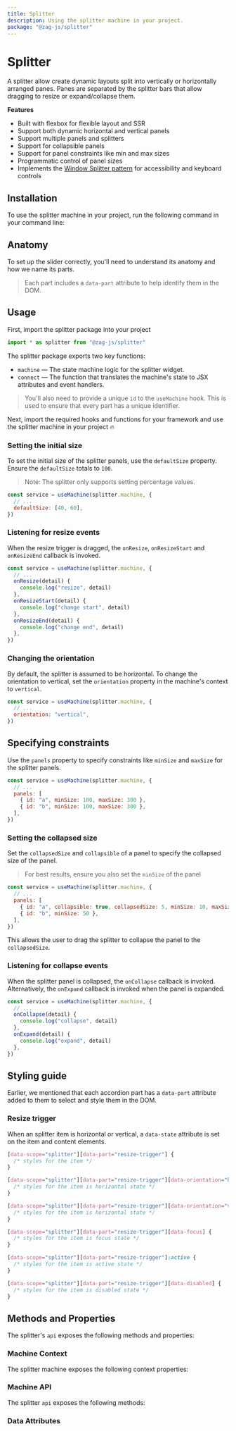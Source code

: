 ```yaml
---
title: Splitter
description: Using the splitter machine in your project.
package: "@zag-js/splitter"
---
```


# Splitter

A splitter allow create dynamic layouts split into vertically or horizontally
arranged panes. Panes are separated by the splitter bars that allow dragging to
resize or expand/collapse them.

<Resources pkg="@zag-js/splitter" />

<Showcase id="Splitter" />

**Features**

- Built with flexbox for flexible layout and SSR
- Support both dynamic horizontal and vertical panels
- Support multiple panels and splitters
- Support for collapsible panels
- Support for panel constraints like min and max sizes
- Programmatic control of panel sizes
- Implements the
  [Window Splitter pattern](https://www.w3.org/WAI/ARIA/apg/patterns/windowsplitter/)
  for accessibility and keyboard controls

## Installation

To use the splitter machine in your project, run the following command in your
command line:

<CodeSnippet id="splitter/installation.mdx" />

## Anatomy

To set up the slider correctly, you'll need to understand its anatomy and how we
name its parts.

> Each part includes a `data-part` attribute to help identify them in the DOM.

<Anatomy id="splitter" />

## Usage

First, import the splitter package into your project

```jsx
import * as splitter from "@zag-js/splitter"
```

The splitter package exports two key functions:

- `machine` — The state machine logic for the splitter widget.
- `connect` — The function that translates the machine's state to JSX attributes
  and event handlers.

> You'll also need to provide a unique `id` to the `useMachine` hook. This is
> used to ensure that every part has a unique identifier.

Next, import the required hooks and functions for your framework and use the
splitter machine in your project 🔥

<CodeSnippet id="splitter/usage.mdx" />

### Setting the initial size

To set the initial size of the splitter panels, use the `defaultSize` property.
Ensure the `defaultSize` totals to `100`.

> Note: The splitter only supports setting percentage values.

```jsx {3}
const service = useMachine(splitter.machine, {
  // ...
  defaultSize: [40, 60],
})
```

### Listening for resize events

When the resize trigger is dragged, the `onResize`, `onResizeStart` and
`onResizeEnd` callback is invoked.

```jsx {3-10}
const service = useMachine(splitter.machine, {
  // ...
  onResize(detail) {
    console.log("resize", detail)
  },
  onResizeStart(detail) {
    console.log("change start", detail)
  },
  onResizeEnd(detail) {
    console.log("change end", detail)
  },
})
```

### Changing the orientation

By default, the splitter is assumed to be horizontal. To change the orientation
to vertical, set the `orientation` property in the machine's context to
`vertical`.

```jsx {3}
const service = useMachine(splitter.machine, {
  // ...
  orientation: "vertical",
})
```

## Specifying constraints

Use the `panels` property to specify constraints like `minSize` and `maxSize`
for the splitter panels.

```jsx {3-6}
const service = useMachine(splitter.machine, {
  // ...
  panels: [
    { id: "a", minSize: 100, maxSize: 300 },
    { id: "b", minSize: 100, maxSize: 300 },
  ],
})
```

### Setting the collapsed size

Set the `collapsedSize` and `collapsible` of a panel to specify the collapsed
size of the panel.

> For best results, ensure you also set the `minSize` of the panel

```jsx {4}
const service = useMachine(splitter.machine, {
  // ...
  panels: [
    { id: "a", collapsible: true, collapsedSize: 5, minSize: 10, maxSize: 20 },
    { id: "b", minSize: 50 },
  ],
})
```

This allows the user to drag the splitter to collapse the panel to the
`collapsedSize`.

### Listening for collapse events

When the splitter panel is collapsed, the `onCollapse` callback is invoked.
Alternatively, the `onExpand` callback is invoked when the panel is expanded.

```jsx {3-8}
const service = useMachine(splitter.machine, {
  // ...
  onCollapse(detail) {
    console.log("collapse", detail)
  },
  onExpand(detail) {
    console.log("expand", detail)
  },
})
```

## Styling guide

Earlier, we mentioned that each accordion part has a `data-part` attribute added
to them to select and style them in the DOM.

### Resize trigger

When an splitter item is horizontal or vertical, a `data-state` attribute is set
on the item and content elements.

```css
[data-scope="splitter"][data-part="resize-trigger"] {
  /* styles for the item */
}

[data-scope="splitter"][data-part="resize-trigger"][data-orientation="horizontal"] {
  /* styles for the item is horizontal state */
}

[data-scope="splitter"][data-part="resize-trigger"][data-orientation="vertical"] {
  /* styles for the item is horizontal state */
}

[data-scope="splitter"][data-part="resize-trigger"][data-focus] {
  /* styles for the item is focus state */
}

[data-scope="splitter"][data-part="resize-trigger"]:active {
  /* styles for the item is active state */
}

[data-scope="splitter"][data-part="resize-trigger"][data-disabled] {
  /* styles for the item is disabled state */
}
```

## Methods and Properties

The splitter's `api` exposes the following methods and properties:

### Machine Context

The splitter machine exposes the following context properties:

<ContextTable name="splitter" />

### Machine API

The splitter `api` exposes the following methods:

<ApiTable name="splitter" />

### Data Attributes

<DataAttrTable name="splitter" />
